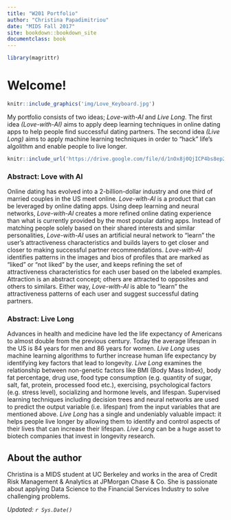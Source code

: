 ```yaml
---
title: "W201 Portfolio"
author: "Christina Papadimitriou"
date: "MIDS Fall 2017"
site: bookdown::bookdown_site
documentclass: book
---
```


<!-- This won't be displayed but it will initialize your R session. Add any R libraries you need here. -->
```r
library(magrittr)
```


# Welcome! {-}

<!-- You can include images saved within your repo... -->
```r
knitr::include_graphics('img/Love_Keyboard.jpg')
```

My portfolio consists of two ideas; _Love-with-AI_ and _Live Long_. The first idea _(Love-with-AI)_ aims to apply deep learning techniques in online dating apps to help people find successful dating partners. The second idea _(Live Long)_ aims to apply machine learning techniques in order to "hack" life's algolithm and enable people to live longer.

<!-- Below this line is just examples of how you can embed video from Google Drive. First you have to enable sharing, then just get the object ID which is that long string between d/ and /preview and will also be appended to any sharing link you generate for your video. -->
<p>
```r
knitr::include_url('https://drive.google.com/file/d/1nOx8j0QjICP4bs8ep2SCh1ml9Th_Hy5R/preview')
```

### Abstract: Love with AI {-}

Online dating has evolved into a 2-billion-dollar industry and one third of married couples in the US meet online. _Love-with-AI_ is a product that can be leveraged by online dating apps. Using deep learning and neural networks, _Love-with-AI_ creates a more refined online dating experience than what is currently provided by the most popular dating apps. Instead of matching people solely based on their shared interests and similar personalities, _Love-with-AI_ uses an artificial neural network to “learn” the user’s attractiveness characteristics and builds layers to get closer and closer to making successful partner recommendations. _Love-with-AI_ identifies patterns in the images and bios of profiles that are marked as “liked” or “not liked” by the user, and keeps refining the set of attractiveness characteristics for each user based on the labeled examples. Attraction is an abstract concept; others are attracted to opposites and others to similars. Either way, _Love-with-AI_ is able to “learn” the attractiveness patterns of each user and suggest successful dating partners. 

### Abstract: Live Long {-}

Advances in health and medicine have led the life expectancy of Americans to almost double from the previous century. Today the average lifespan in the US is 84 years for men and 86 years for women. _Live Long_ uses machine learning algorithms to further increase human life expectancy by identifying key factors that lead to longevity. _Live Long_ examines the relationship between non-genetic factors like BMI (Body Mass Index), body fat percentage, drug use, food type consumption (e.g. quantity of sugar, salt, fat, protein, processed food etc.), exercising, psychological factors (e.g. stress level), socializing and hormone levels, and lifespan.  Supervised learning techniques including decision trees and neural networks are used to predict the output variable (i.e. lifespan) from the input variables that are mentioned above. _Live Long_ has a single and undeniably valuable impact: it helps people live longer by allowing them to identify and control aspects of their lives that can increase their lifespan. _Live Long_ can be a huge asset to biotech companies that invest in longevity research.

## About the author {-}

Christina is a MIDS student at UC Berkeley and works in the area of Credit Risk Management & Analytics at JPMorgan Chase & Co. She is passionate about applying Data Science to the Financial Services Industry to solve challenging problems. 

*Updated: `r Sys.Date()`*
